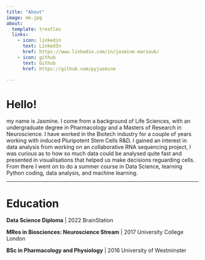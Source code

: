 ```yaml
---
title: "About"
image: me.jpg
about:
  template: trestles
  links:
    - icon: linkedin
      text: LinkedIn
      href: https://www.linkedin.com/in/jasmine-marzouk/
    - icon: github
      text: Github
      href: https://github.com/pyjasmine

---
```


# Hello!

my name is Jasmine. I come from a background of Life Sciences, with an undergraduate degree in Pharmacology and a Masters of Research in Neuroscience. I have worked in the Biotech industry for a couple of years working with induced Pluripotent Stem Cells R&D. I gained an interest in data analysis from working on an collaborative RNA sequencing project, I was curious as to how so much data could be analysed quite fast and presented in visualisations that helped us make decisions reguarding cells.
From there I went on to do a summer course in Data Science, learning Python coding, data analysis, and machine learning.

---

# Education

**Data Science Diploma** | 2022
BrainStation

**MRes in Biosciences: Neuroscience Stream** | 2017
University College London

**BSc in Pharmacology and Physiology** | 2016
University of Westminster